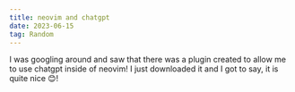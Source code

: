 ```yaml
---
title: neovim and chatgpt
date: 2023-06-15
tag: Random
---
```


I was googling around and saw that there was a plugin created to allow me to use
chatgpt inside of neovim! I just downloaded it and I got to say, it is quite
nice 😊!

<TilInlineImage
	containerClassName="mx-0 lg:mx-0"
	aspectW="aspect-w-6"
	alt="neovim and chatgpt together"
	src="https://res.cloudinary.com/dinypqsgl/image/upload/v1686872150/blog/neovim_chatgpt_clutj4.png"
/>
